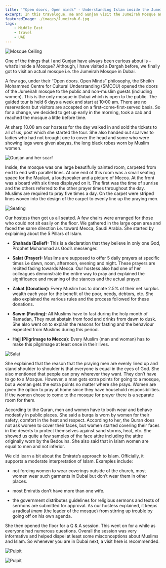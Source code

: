 ```yaml
---
title: '"Open doors, Open minds" - Understanding Islam inside the Jumeirah Mosque'
excerpt: In this travelogue, me and Gunjan visit the Jumeirah Mosque and get a basic understanding of the tenets of Islam.
featuredImage: ./images/Jumeirah-6.jpg
tags:
    - Middle East
    - travel
    - UAE
---
```


![Mosque Ceiling](./images/Jumeirah-1.jpg)

One of the things that I and Gunjan have always been curious about is – what’s inside a Mosque? Although, I have visited a Dargah before, we finally got to visit an actual mosque i.e. the Jumeirah Mosque in Dubai.

A few ago, under their “Open doors. Open Minds” philosophy, the Sheikh Mohammed Centre for Cultural Understanding (SMCCU) opened the doors of the Jumeirah mosque to the public and non-muslim guests (including women). This is the only mosque in Dubai which is open to the public. The guided tour is held 6 days a week and start at 10:00 am. There are no reservations but visitors are accepted on a first-come-first-served basis. So for a change, we decided to get up early in the morning, took a cab and reached the mosque a little before time.

At sharp 10.00 am our hostess for the day walked in and sold the tickets to all of us, post which she started the tour. She also handed out scarves to ladies who had not brought one to cover the head and some who were showing legs were given abayas, the long black robes worn by Muslim women.

![Gunjan and her scarf](./images/Jumeirah-2.jpg)

Inside, the mosque was one large beautifully painted room, carpeted from end to end with parallel lines. At one end of this room was a small seating space for the Maulavi, a loudspeaker and a picture of Mecca. At the front was a board with six times displayed on it. The first was the time of sunrise and the others referred to the other prayer times throughout the day. Muslims are required to pray five times a day. On the carpet were striped lines woven into the design of the carpet to evenly line up the praying men.

![Seating](./images/Jumeirah-3.jpg)

Our hostess then got us all seated. A few chairs were arranged for those who could not sit easily on the floor. We gathered in the large open area and faced the same direction i.e. toward Mecca, Saudi Arabia. She started by explaining about the 5 Pillars of Islam.

-   **Shahada (Belief):** This is a declaration that they believe in only one God, Prophet Muhammad as God’s messenger.

-   **Salat (Prayer):** Muslims are supposed to offer 5 daily prayers at specific times i.e dawn, noon, afternoon, evening and night. These prayers are recited facing towards Mecca. Our hostess also had one of her colleagues demonstrate the entire way to pray and explained the significance and meaning of the stances and the actual prayer.

-   **Zakat (Donation):** Every Muslim has to donate 2.5% of their net surplus wealth each year for the benefit of the poor, needy, debtors, etc. She also explained the various rules and the process followed for these donations.

-   **Sawm (Fasting):** All Muslims have to fast during the holy month of Ramadan, They must abstain from food and drinks from dawn to dusk. She also went on to explain the reasons for fasting and the behaviour expected from Muslims during this period.

-   **Hajj (Pilgrimage to Mecca):** Every Muslim (man and woman) has to make this pilgrimage at least once in their lives.

![Salat](./images/Jumeirah-4.jpg)

She explained that the reason that the praying men are evenly lined up and stand shoulder to shoulder is that everyone is equal in the eyes of God. She also mentioned that people can pray wherever they want. They don’t have to go to a Mosque. However, a man gets extra points for going to a mosque, but a woman gets the extra points no matter where she prays. Women are given the option to pray at home since they have household responsibilities. If the women chose to come to the mosque for prayer there is a separate room for them.

According to the Quran, men and women have to both wear and behave modestly in public places. She said a burqa is worn by women for their safety, comfort in the heat and respect. According to her, the Quran does not ask women to cover their faces, but women started covering their faces in the deserts to protect themselves against sand storms, heat, etc. She showed us quite a few samples of the face attire including the attire originally worn by the Bedouins. She also said that in Islam women are equal to men and not inferior.

We did learn a bit about the Emirate’s approach to Islam. Officially, it supports a moderate interpretation of Islam. Examples include:

-   not forcing women to wear coverings outside of the church, most women wear such garments in Dubai but don’t wear them in other places.

-   most Emiratis don’t have more than one wife.

-   the government distributes guidelines for religious sermons and texts of sermons are submitted for approval. As our hostess explained, it keeps a radical _imam_ (the leader of the mosque) from stirring up trouble by going off on his own agenda.

She then opened the floor for a Q & A session. This went on for a while as everyone had numerous questions. Overall the session was very informative and helped dispel at least some misconceptions about Muslims and Islam. So whenever you are in Dubai next, a visit here is recommended.

![Pulpit](./images/Jumeirah-5.jpg)

![Pulpit](./images/Jumeirah-6.jpg)
